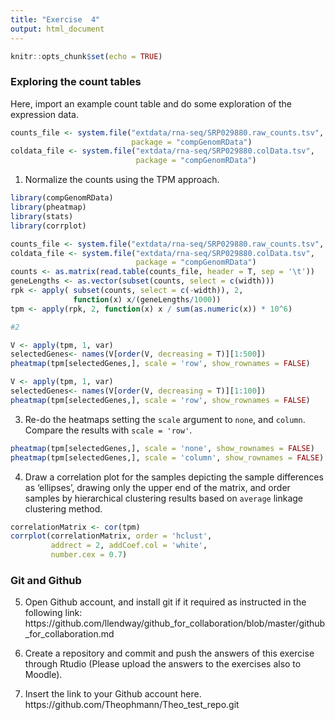 ```yaml
---
title: "Exercise  4"
output: html_document
---
```


```r
knitr::opts_chunk$set(echo = TRUE)
```

### Exploring the count tables

Here, import an example count table and do some exploration of the expression data. 

```r
counts_file <- system.file("extdata/rna-seq/SRP029880.raw_counts.tsv",
                           package = "compGenomRData")
coldata_file <- system.file("extdata/rna-seq/SRP029880.colData.tsv", 
                            package = "compGenomRData")
```

1. Normalize the counts using the TPM approach. 
```r
library(compGenomRData)
library(pheatmap)
library(stats)
library(corrplot)

counts_file <- system.file("extdata/rna-seq/SRP029880.raw_counts.tsv", package = "compGenomRData")
coldata_file <- system.file("extdata/rna-seq/SRP029880.colData.tsv",
                            package = "compGenomRData")
counts <- as.matrix(read.table(counts_file, header = T, sep = '\t'))
geneLengths <- as.vector(subset(counts, select = c(width)))
rpk <- apply( subset(counts, select = c(-width)), 2,
              function(x) x/(geneLengths/1000))
tpm <- apply(rpk, 2, function(x) x / sum(as.numeric(x)) * 10^6)

#2

V <- apply(tpm, 1, var)
selectedGenes<- names(V[order(V, decreasing = T)][1:500])
pheatmap(tpm[selectedGenes,], scale = 'row', show_rownames = FALSE)

V <- apply(tpm, 1, var)
selectedGenes<- names(V[order(V, decreasing = T)][1:100])
pheatmap(tpm[selectedGenes,], scale = 'row', show_rownames = FALSE)
```

3. Re-do the heatmaps setting the `scale` argument to `none`, and `column`. Compare the results with `scale = 'row'`.
```r
pheatmap(tpm[selectedGenes,], scale = 'none', show_rownames = FALSE)
pheatmap(tpm[selectedGenes,], scale = 'column', show_rownames = FALSE)
```
4. Draw a correlation plot for the samples depicting the sample differences as 'ellipses', drawing only the upper end of the matrix, and order samples by hierarchical clustering results based on `average` linkage clustering method. 
```r
correlationMatrix <- cor(tpm)
corrplot(correlationMatrix, order = 'hclust',
         addrect = 2, addCoef.col = 'white',
         number.cex = 0.7)
```

### Git and Github

5. Open Github account, and install git if it required as instructed in the following link: https://github.com/llendway/github_for_collaboration/blob/master/github_for_collaboration.md

6. Create a repository and commit and push the answers of this exercise through Rtudio (Please upload the answers to the exercises also to Moodle).

7. Insert the link to your Github account here.
https://github.com/Theophmann/Theo_test_repo.git